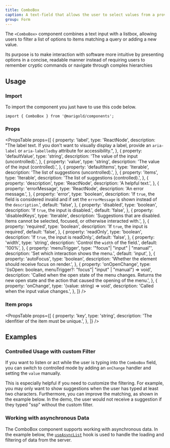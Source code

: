 ```yaml
---
title: ComboBox
caption: A text-field that allows the user to select values from a provided items array.
group: Form
---
```


The `<ComboBox>` component combines a text input with a listbox, allowing users to filter a list of options to items matching a query or adding a new value.

Its purpose is to make interaction with software more intuitive by presenting options in a concise, readable manner instead of requiring users to remember cryptic commands or navigate through complex hierarchies

## Usage

### Import

To import the component you just have to use this code below.

```tsx
import { ComboBox } from '@marigold/components';
```

### Props

<PropsTable
  props={[
    {
      property: 'label',
      type: 'ReactNode',
      description:
        "The label text. If you don't want to visually display a label, provide an `aria-label` or `aria-labelledby` attribute for accessibility.",
    },
    {
      property: 'defaultValue',
      type: 'string',
      description: 'The value of the input (uncontrolled).',
    },
    {
      property: 'value',
      type: 'string',
      description: 'The value of the input (controlled).',
    },
    {
      property: 'defaultItems',
      type: 'Iterable<object>',
      description: 'The list of suggestions (uncontrolled).',
    },
    {
      property: 'items',
      type: 'Iterable<object>',
      description: 'The list of suggestions (controlled).',
    },
    {
      property: 'description',
      type: 'ReactNode',
      description: 'A helpful text.',
    },
    {
      property: 'errorMessage',
      type: 'ReactNode',
      description: 'An error message.',
    },
    {
      property: 'error',
      type: 'boolean',
      description:
        'If `true`, the field is considered invalid and if set the `errorMessage` is shown instead of the `description`.',
      default: 'false',
    },
    {
      property: 'disabled',
      type: 'boolean',
      description: 'If `true`, the input is disabled.',
      default: 'false',
    },
    {
      property: 'disabledKeys',
      type: 'Iterable<Key>',
      description:
        'Suggestions that are disabled. Items cannot be selected, focused, or otherwise interacted with.',
    },
    {
      property: 'required',
      type: 'boolean',
      description: 'If `true`, the input is required',
      default: 'false',
    },
    {
      property: 'readOnly',
      type: 'boolean',
      description: 'If `true`, the input is readOnly.',
      default: 'false',
    },
    {
      property: 'width',
      type: 'string',
      description: 'Control the `width` of the field.',
      default: '100%',
    },
    {
      property: 'menuTrigger',
      type: '"focus"| "input" | "manual"',
      description: 'Set which interaction shows the menu.',
      default: 'input',
    },
    {
      property: 'autoFocus',
      type: 'boolean',
      description: 'Whether the element should receive focus on render.',
    },
    {
      property: 'onOpenChange',
      type: '(isOpen: boolean, menuTrigger?: "focus"| "input" | "manual") => void',
      description:
        'Called when the open state of the menu changes. Returns the new open state and the action that caused the opening of the menu.',
    },
    {
      property: 'onChange',
      type: '(value: string) => void',
      description: 'Called when the input value changes.',
    },
  ]}
/>

### Item props

<PropsTable
  props={[
    {
      property: 'key',
      type: 'string',
      description: 'The idenfitier of the item must be unique.',
    },
  ]}
/>

## Examples

### Controlled Usage with custom Filter

If you want to listen or act while the user is typing into the `ComboBox` field, you can switch to controlled mode by adding an `onChange` handler and setting the `value` manually.

This is especially helpful if you need to customize the filtering. For example, you may only want to show suggestions when the user has typed at least two characters. Furthermore, you can improve the matching, as shown in the example below. In the demo, the user would not receive a suggestion if they typed "ssp" without the custom filter.

<ComponentDemo file="./combobox-controlled.demo.tsx" />

### Working with asynchronous Data

The ComboBox component supports working with asynchronous data. In the example below, the [`useAsyncList`](/hooks/useAsyncList) hook is used to handle the loading and filtering of data from the server.

<ComponentDemo file="./combobox-async.demo.tsx" />
